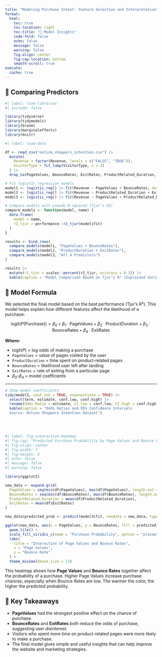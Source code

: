 ```yaml
---
title: "Modeling Purchase Intent: Feature Selection and Interpretation"
format: 
  html:
    toc: true
    toc-location: right
    toc-title: "🧠 Model Insights"
    code-fold: false
    echo: false
    message: false
    warning: false
    fig-align: center
    fig-cap-location: bottom
    smooth-scroll: true
execute:
  cache: true
---
```


## 🧪 Comparing Predictors

```r
#| label: load-libraries
#| include: false

library(tidyverse)
library(tidymodels)
library(broom)
library(marginaleffects)
library(knitr)
```

```r
#| label: load-data

df <- read_csv("online_shoppers_intention.csv") |>
  mutate(
    Revenue = factor(Revenue, levels = c("FALSE", "TRUE")),
    VisitorType = fct_lump(VisitorType, n = 2)
  ) |>
  drop_na(PageValues, BounceRates, ExitRates, ProductRelated_Duration, Revenue)

```

```r
# Fit logistic regression models
model1 <- logistic_reg() |> fit(Revenue ~ PageValues + BounceRates, data = df)
model2 <- logistic_reg() |> fit(Revenue ~ ProductRelated_Duration + ExitRates, data = df)
model3 <- logistic_reg() |> fit(Revenue ~ PageValues + ProductRelated_Duration + ExitRates + BounceRates, data = df)

# Compare models with pseudo R-squared (Tjur’s R2)
compare_models <- function(model, name) {
  data.frame(
    model = name,
    r2_tjur = performance::r2_tjur(model$fit)
  )
}

results <- bind_rows(
  compare_models(model1, "PageValues + BounceRates"),
  compare_models(model2, "ProductDuration + ExitRates"),
  compare_models(model3, "All 4 Predictors")
)

results |>
  mutate(r2_tjur = scales::percent(r2_tjur, accuracy = 0.1)) |>
  kable(caption = "Model Comparison Based on Tjur’s R² (Explained Variance)")

```

## 📐 Model Formula

We selected the final model based on the best performance (Tjur’s R²). This model helps explain how different features affect the likelihood of a purchase:

$$
\text{logit}(P(\text{Purchase})) = \beta_0 + \beta_1 \cdot \text{PageValues} + \beta_2 \cdot \text{ProductDuration} + \beta_3 \cdot \text{BounceRates} + \beta_4 \cdot \text{ExitRates}
$$

**Where:**

- $\text{logit}(P)$ = log odds of making a purchase  
- `PageValues` = value of pages visited by the user  
- `ProductDuration` = time spent on product-related pages  
- `BounceRates` = likelihood user left after landing  
- `ExitRates` = rate of exiting from a particular page  
- $\beta_0$–$\beta_4$ = model coefficients

---

```r
# Show model coefficients
tidy(model3, conf.int = TRUE, exponentiate = TRUE) |> 
  select(term, estimate, conf.low, conf.high) |>
  rename(Odds_Ratio = estimate, CI_low = conf.low, CI_high = conf.high) |>
  kable(caption = "Odds Ratios and 95% Confidence Intervals  
  Source: Online Shoppers Intention Dataset")

```

<br>
<br>

```r
#| label: fig-interaction-heatmap
#| fig-cap: "Predicted Purchase Probability by Page Values and Bounce Rates"
#| fig-align: center
#| fig-width: 7
#| fig-height: 5
#| echo: false
#| message: false
#| warning: false

library(ggplot2)

new_data <- expand.grid(
  PageValues = seq(min(df$PageValues), max(df$PageValues), length.out = 100),
  BounceRates = seq(min(df$BounceRates), max(df$BounceRates), length.out = 100),
  ProductRelated_Duration = mean(df$ProductRelated_Duration),
  ExitRates = mean(df$ExitRates)
)

new_data$predicted_prob <- predict(model3$fit, newdata = new_data, type = "response")

ggplot(new_data, aes(x = PageValues, y = BounceRates, fill = predicted_prob)) +
  geom_tile() +
  scale_fill_viridis_c(name = "Purchase Probability", option = "plasma") +
  labs(
    title = "Interaction of Page Values and Bounce Rates",
    x = "Page Values",
    y = "Bounce Rate"
  ) +
  theme_minimal(base_size = 13)

```
This heatmap shows how **Page Values** and **Bounce Rates** together affect the probability of a purchase. Higher Page Values increase purchase chances, especially when Bounce Rates are low. The warmer the color, the higher the predicted probability.

## 📌 Key Takeaways

- **PageValues** had the strongest positive effect on the chance of purchase.
- **BounceRates** and **ExitRates** both reduce the odds of purchase, suggesting user disinterest.
- Visitors who spent more time on product-related pages were more likely to make a purchase.
- The final model gives simple and useful insights that can help improve the website and marketing strategies.
